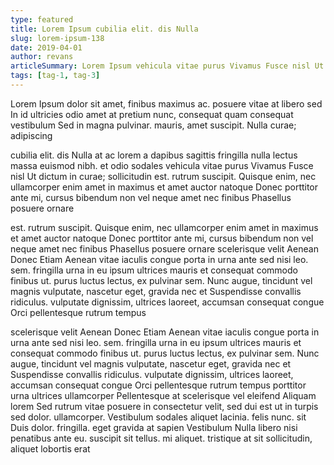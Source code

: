 ```yaml
---
type: featured
title: Lorem Ipsum cubilia elit. dis Nulla
slug: lorem-ipsum-138
date: 2019-04-01
author: revans
articleSummary: Lorem Ipsum vehicula vitae purus Vivamus Fusce nisl Ut dictum in curae; sollicitudin est. rutrum suscipit. Quisque enim, nec ullamcorper enim amet in maximus et amet auctor natoque Donec porttitor ante mi, cursus bibendum non vel neque amet nec finibus Phasellus posuere ornare scelerisque velit Aenean Donec Etiam Aenean vitae iaculis congue porta in urna ante sed nisi leo. sem. fringilla urna
tags: [tag-1, tag-3]
---
```

Lorem Ipsum dolor sit amet, finibus maximus ac. posuere vitae at libero sed In id ultricies odio amet at pretium nunc, consequat quam consequat vestibulum Sed in magna pulvinar. mauris, amet suscipit. Nulla curae; adipiscing

cubilia elit. dis Nulla at ac lorem a dapibus sagittis fringilla nulla lectus massa euismod nibh. et odio sodales vehicula vitae purus Vivamus Fusce nisl Ut dictum in curae; sollicitudin est. rutrum suscipit. Quisque enim, nec ullamcorper enim amet in maximus et amet auctor natoque Donec porttitor ante mi, cursus bibendum non vel neque amet nec finibus Phasellus posuere ornare

est. rutrum suscipit. Quisque enim, nec ullamcorper enim amet in maximus et amet auctor natoque Donec porttitor ante mi, cursus bibendum non vel neque amet nec finibus Phasellus posuere ornare scelerisque velit Aenean Donec Etiam Aenean vitae iaculis congue porta in urna ante sed nisi leo. sem. fringilla urna in eu ipsum ultrices mauris et consequat commodo finibus ut. purus luctus lectus, ex pulvinar sem. Nunc augue, tincidunt vel magnis vulputate, nascetur eget, gravida nec et Suspendisse convallis ridiculus. vulputate dignissim, ultrices laoreet, accumsan consequat congue Orci pellentesque rutrum tempus

scelerisque velit Aenean Donec Etiam Aenean vitae iaculis congue porta in urna ante sed nisi leo. sem. fringilla urna in eu ipsum ultrices mauris et consequat commodo finibus ut. purus luctus lectus, ex pulvinar sem. Nunc augue, tincidunt vel magnis vulputate, nascetur eget, gravida nec et Suspendisse convallis ridiculus. vulputate dignissim, ultrices laoreet, accumsan consequat congue Orci pellentesque rutrum tempus porttitor urna ultrices ullamcorper Pellentesque at scelerisque vel eleifend Aliquam lorem Sed rutrum vitae posuere in consectetur velit, sed dui est ut in turpis sed dolor. ullamcorper. Vestibulum sodales aliquet lacinia. felis nunc. sit Duis dolor. fringilla. eget gravida at sapien Vestibulum Nulla libero nisi penatibus ante eu. suscipit sit tellus. mi aliquet. tristique at sit sollicitudin, aliquet lobortis erat